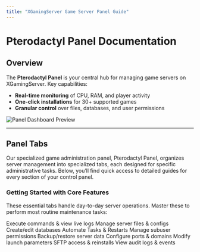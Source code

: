 ```yaml
---
title: "XGamingServer Game Server Panel Guide"
---
```


# Pterodactyl Panel Documentation

## Overview

The **Pterodactyl Panel** is your central hub for managing game servers on XGamingServer. Key capabilities:

- **Real-time monitoring** of CPU, RAM, and player activity
- **One-click installations** for 30\+ supported games
- **Granular control** over files, databases, and user permissions

![Panel Dashboard Preview](/images/panel.png)

---

## **Panel Tabs**

Our specialized game administration panel, Pterodactyl Panel, organizes server management into specialized tabs, each designed for specific administrative tasks. Below, you’ll find quick access to detailed guides for every section of your control panel.

### **Getting Started with Core Features**

These essential tabs handle day-to-day server operations. Master these to perform most routine maintenance tasks:

<CardGroup cols={4}>
  <Card title="Console" icon="sparkles" href="/Game-Panel/Console">
    Execute commands & view live logs
  </Card>
  <Card title="Files" icon="sparkles" href="/Game-Panel/Files">
    Manage server files & configs
  </Card>
  <Card title="Databases " icon="sparkles" href="/Game-Panel/Databases">
    Create/edit databases
  </Card>
  <Card title="Schedules" icon="sparkles" href="/Game-Panel/Schedules">
    Automate Tasks & Restarts
  </Card>
  <Card title="Users" icon="sparkles" href="/Game-Panel/Users">
    Manage subuser permissions
  </Card>
  <Card title="Backups" icon="sparkles" href="/Game-Panel/Backups">
    Backup/restore server data
  </Card>
  <Card title="Network" icon="sparkles" href="/Game-Panel/Network">
    Configure ports & domains
  </Card>
  <Card title="Startup" icon="sparkles" href="/Game-Panel/Startup">
    Modify launch parameters
  </Card>
  <Card title="Settings" icon="sparkles" href="/Game-Panel/Settings">
    SFTP access & reinstalls
  </Card>
  <Card title="Activity" icon="sparkles" href="/Game-Panel/Activity">
    View audit logs & events
  </Card>
</CardGroup>